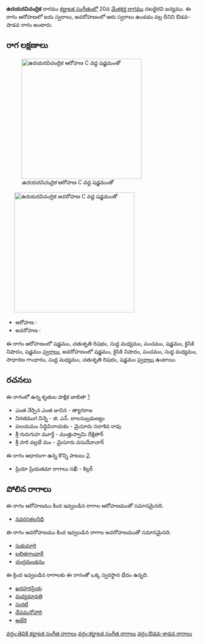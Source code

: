 {{Infobox ragam
	| name          	= ఉదయరవిచంద్రిక
	| synonym	    	= 
	| mela          	= 
	| chakra        	= 
	| janaka        	= 
	| type          	= ఔడవ-శాడవ
	| arohanam      	= {{svaraC|S|R2|M1|P|S|N2|S'}} 
	| avarohanam    	= {{svaraC|S'|N2|P|M1|G2|M1|R2|S}}
	| jeeva         	=
	| chhaya        	=
	| nyasa         	=
	| vishesha      	= 
	| equivalent  		= 
}}
{{కర్ణాటక సంగీత రాగాలు}}
'''ఉదయరవిచంద్రిక''' రాగము [[కర్ణాటక సంగీతం]]లో 20వ [[మేళకర్త రాగము]] నటభైరవి జన్యము.  ఈ రాగం ఆరోహణలో ఐదు స్వరాలు, అవరోహణంలో ఆరు స్వరాలు ఉండడం వల్ల దీనిని ఔడవ-షాడవ రాగం అంటారు.


==రాగ లక్షణాలు==
[[Image:udayaravicandrika_ar_kb2wiki.png|thumb|right|316px|''ఉదయరవిచంద్రిక'' ఆరోహణ C వద్ద షడ్జమంతో]]
	[[Image:udayaravicandrika_av_kb2wiki.png|thumb|right|316px|''ఉదయరవిచంద్రిక'' అవరోహణ C వద్ద షడ్జమంతో]]

* ఆరోహణ : {{svaraC|S|R2|M1|P|S|N2|S'}} 
* అవరోహణ : {{svaraC|S'|N2|P|M1|G2|M1|R2|S}}

ఈ రాగం ఆరోహణంలో షడ్జమం, చతుశృతి రిషభం, సుద్ద మధ్యమం, పంచమం, షడ్జమం, కైసికి నిషాదం, షడ్జమం [[స్వరాలు]], అవరోహణంలో షడ్జమం, కైసికి నిషాదం, పంచమం, సుద్ద మధ్యమం, సాధారణ  గాంధారం, సుద్ద మధ్యమం, చతుశృతి రిషభం, షడ్జమం [[స్వరాలు]] ఉంటాయి.

==రచనలు==
ఈ రాగంలో ఉన్న కృతుల పాక్షిక జాబితా [https://github.com/ssrihari/ragavardhini/blob/master/ragas/kritis.psv]
* ఎంత నేర్చిన ఎంత జుచిన - త్యాగరాజ
* నిరతముగ నిన్నె - జి. ఎన్. బాలసుబ్రమణ్యం
* పలయమం  సిద్ధివినాయకం - మైసూరు సదాశివ రావు
* శ్రీ గురుగుహ మూర్తే - ముత్తుస్వామి దీక్షితార్
* శ్రీ హరి వల్లభే మం - మైసూరు వసుదేవాచార్

ఈ రాగం ఆధారంగా ఉన్న కొన్ని పాటలు [http://rksanka.tripod.com/music/rslist.html].
* ప్రియా ప్రియతమా రాగాలు సఖీ - కిల్లర్




==పోలిన రాగాలు==
ఈ రాగం ఆరోహణము కింద ఇవ్వబడిన రాగాల ఆరోహణముతో సమానమైనది.
* [[నవరసకలనిధి]]

ఈ రాగం అవరోహణము కింద ఇవ్వబడిన రాగాల అవరోహణముతో సమానమైనది.
* [[సుకుమారి]]
* [[లలితగాంధారీ]]
* [[చంద్రమండనం]]

ఈ క్రింద ఇవ్వబడిన రాగాలకు ఈ రాగంతో ఒక్క స్వరస్థాన భేదం ఉన్నది.
* [[ఖరహరప్రియ]]
* [[మధ్యమావతి]]
* [[సురటి]]
* [[దేవమనోహారి]]
* [[అభేరి]]



[[వర్గం:తెవికి కర్ణాటక సంగీత రాగాలు]]
[[వర్గం:కర్ణాటక సంగీత రాగాలు]]
[[వర్గం:ఔడవ-శాడవ రాగాలు]]